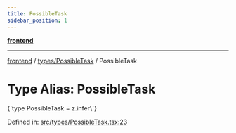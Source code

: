 ```yaml
---
title: PossibleTask
sidebar_position: 1
---
```



[**frontend**](../../..)

***

[frontend](../../..) / [types/PossibleTask](..) / PossibleTask

# Type Alias: PossibleTask

<CodeBlock language="ts">
{`type PossibleTask = z.infer\<typeof [PossibleTaskSchema](../variables/PossibleTaskSchema)\>`}
</CodeBlock>

Defined in: [src/types/PossibleTask.tsx:23](https://github.com/svsticky/CommitteeClash/blob/f974faa16c13593c1cc0eea50bf89b045abdabb5/frontend/src/types/PossibleTask.tsx#L23)
